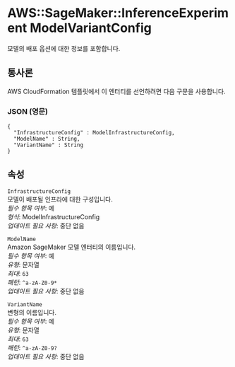 # AWS::SageMaker::InferenceExperiment ModelVariantConfig

모델의 배포 옵션에 대한 정보를 포함합니다.

## 통사론

AWS CloudFormation 템플릿에서 이 엔터티를 선언하려면 다음 구문을 사용합니다.

### JSON (영문)

```
{
  "InfrastructureConfig" : ModelInfrastructureConfig,
  "ModelName" : String,
  "VariantName" : String
}
```

## 속성

`InfrastructureConfig`  
모델이 배포될 인프라에 대한 구성입니다.  
_필수 항목 여부_: 예  
_형식_: ModelInfrastructureConfig  
_업데이트 필요 사항_: 중단 없음

`ModelName`  
Amazon SageMaker 모델 엔터티의 이름입니다.  
_필수 항목 여부_: 예  
_유형_: 문자열  
_최대_: `63`  
_패턴_: `^a-zA-Z0-9*`  
_업데이트 필요 사항_: 중단 없음

`VariantName`  
변형의 이름입니다.  
_필수 항목 여부_: 예  
_유형_: 문자열  
_최대_: `63`  
_패턴_: `^a-zA-Z0-9?`  
_업데이트 필요 사항_: 중단 없음

